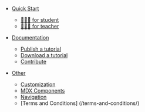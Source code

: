 - [Quick Start](/quick-start)
    - [👩🏽‍🎓 for student](/quick-start-student)
    - [👩🏻‍🏫 for teacher](/quick-start-teacher)

- [Documentation](/documentation)
    - [Publish a tutorial](/how-to-publish)
    - [Download a tutorial](/how-to-download)
    - [Contribute](/contributing)

- [Other](/customization)
    - [Customization](/customization/)
    - [MDX Components](/mdx-components/)
    - [Navigation](/navigation/)
    - [Terms and Conditions] (/terms-and-conditions/)
